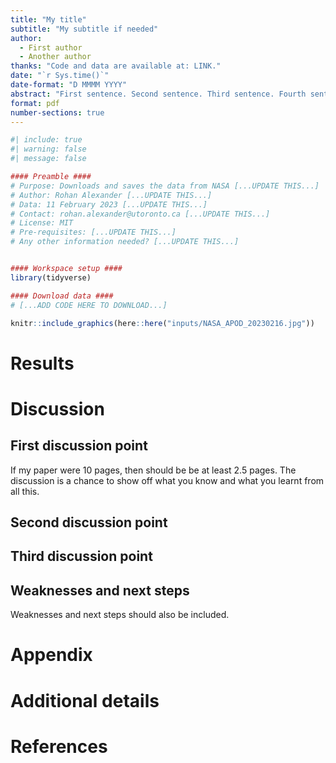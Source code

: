 ```yaml
---
title: "My title"
subtitle: "My subtitle if needed"
author: 
  - First author
  - Another author
thanks: "Code and data are available at: LINK."
date: "`r Sys.time()`"
date-format: "D MMMM YYYY"
abstract: "First sentence. Second sentence. Third sentence. Fourth sentence."
format: pdf
number-sections: true
---
```


```r
#| include: true
#| warning: false
#| message: false

#### Preamble ####
# Purpose: Downloads and saves the data from NASA [...UPDATE THIS...]
# Author: Rohan Alexander [...UPDATE THIS...]
# Data: 11 February 2023 [...UPDATE THIS...]
# Contact: rohan.alexander@utoronto.ca [...UPDATE THIS...]
# License: MIT
# Pre-requisites: [...UPDATE THIS...]
# Any other information needed? [...UPDATE THIS...]


#### Workspace setup ####
library(tidyverse)

#### Download data ####
# [...ADD CODE HERE TO DOWNLOAD...]

knitr::include_graphics(here::here("inputs/NASA_APOD_20230216.jpg"))
```



# Results

# Discussion

## First discussion point {#sec-first-point}

If my paper were 10 pages, then should be be at least 2.5 pages. The discussion is a chance to show off what you know and what you learnt from all this. 

## Second discussion point

## Third discussion point

## Weaknesses and next steps

Weaknesses and next steps should also be included.

\newpage

\appendix

# Appendix {-}


# Additional details


\newpage


# References


